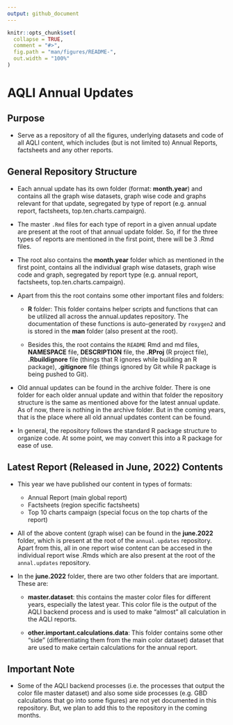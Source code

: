 ```yaml
---
output: github_document
---
```


<!-- README.md is generated from README.Rmd. Please edit that file -->

```r
knitr::opts_chunk$set(
  collapse = TRUE,
  comment = "#>",
  fig.path = "man/figures/README-",
  out.width = "100%"
)
```

# AQLI Annual Updates

<!-- badges: start -->
<!-- badges: end -->

## Purpose

* Serve as a repository of all the figures, underlying datasets and code of all AQLI content, which includes (but is not limited to) Annual Reports, factsheets and any other reports.


## General Repository Structure 
* Each annual update has its own folder (format: **month.year**) and contains all the graph wise datasets, graph wise code and graphs relevant for that update, segregated by type of report (e.g. annual report, factsheets, top.ten.charts.campaign).

* The master `.Rmd` files for each type of report in a given annual update are present at the root of that annual update folder. So, if for the three types of reports are mentioned in the first point, there will be 3 .Rmd files. 

* The root also contains the **month.year** folder which as mentioned in the first point, contains all the individual graph wise datasets, graph wise code and graph, segregated by report type (e.g. annual report, factsheets, top.ten.charts.campaign). 

* Apart from this the root contains some other important files and folders:

    * **R** folder: This folder contains helper scripts and functions that can be utilized all across the annual.updates repository. The              documentation of these functions is auto-generated by `roxygen2` and is stored in the **man** folder (also present at the root).
    
    * Besides this, the root contains the `README` Rmd and md files, **NAMESPACE** file, **DESCRIPTION** file, the **.RProj** (R project           file), **.Rbuildignore** file (things that R ignores while building an R package), **.gitignore** file (things ignored by Git while R        package is  being pushed to Git). 

* Old annual updates can be found in the archive folder. There is one folder for each older annual update and within that folder the repository structure is the same as mentioned above for the latest annual update. As of now, there is nothing in the archive folder. But in the coming years, that is the place where all old annual updates content can be found.

* In general, the repository follows the standard R package structure to organize code. At some point, we may convert this into a R package for ease of use.

## Latest Report (Released in June, 2022) Contents

* This year we have published our content in types of formats: 
    
    * Annual Report (main global report)
    * Factsheets (region specific factsheets)
    * Top 10 charts campaign (special focus on the top charts of the report)
    
* All of the above content (graph wise) can be found in the **june.2022** folder, which is present at the root of the `annual.updates` repository. Apart from this, all in one report wise content can be accesed in the individual report wise .Rmds which are also present at the root of the `annal.updates` repository.  

* In the **june.2022** folder, there are two other folders that are important. These are:

    *  **master.dataset**: this contains the master color files for different years, especially the latest year. This color file is the             output of the AQLI backend process and is used to make "almost" all calculation in the AQLI reports.
      
    *  **other.important.calculations.data**: This folder contains some other "side" (differentiating them from the main color dataset)             dataset that are used to make certain calculations for the annual report.
      
## Important Note

* Some of the AQLI backend processes (i.e. the processes that output the color file master dataset) and also some side processes (e.g. GBD calculations that go into some figures) are not yet documented in this repository. But, we plan to add this to the repository in the coming months.






